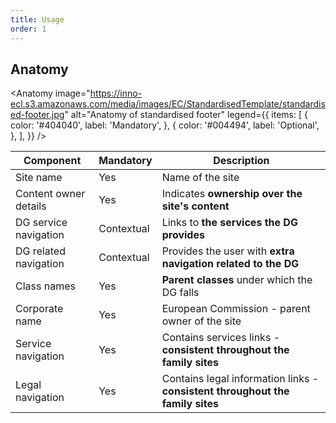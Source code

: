 ```yaml
---
title: Usage
order: 1
---
```



## Anatomy

<Anatomy
  image="https://inno-ecl.s3.amazonaws.com/media/images/EC/StandardisedTemplate/standardised-footer.jpg"
  alt="Anatomy of standardised footer"
  legend={{
    items: [
      {
        color: '#404040',
        label: 'Mandatory',
      },
      {
        color: '#004494',
        label: 'Optional',
      },
    ],
  }}
/>

| Component             | Mandatory  | Description                                                                   |
| --------------------- | ---------- | ----------------------------------------------------------------------------- |
| Site name             | Yes        | Name of the site                                                              |
| Content owner details | Yes        | Indicates **ownership over the site's content**                               |
| DG service navigation | Contextual | Links to **the services the DG provides**                                     |
| DG related navigation | Contextual | Provides the user with **extra navigation related to the DG**                 |
| Class names           | Yes        | **Parent classes** under which the DG falls                                   |
| Corporate name        | Yes        | European Commission - parent owner of the site                                |
| Service navigation    | Yes        | Contains services links - **consistent throughout the family sites**          |
| Legal navigation      | Yes        | Contains legal information links - **consistent throughout the family sites** |
